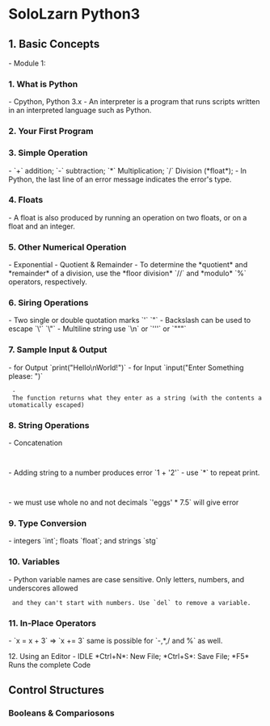 = SoloLzarn Python3 =

== 1. Basic Concepts ==
- Module 1: 

=== 1. What is Python ===
- Cpython, Python 3.x
- An interpreter is a program that runs scripts written in an interpreted language such as Python.
		 
=== 2. Your First Program ===
{{{python
print ('Hello World!')
}}}
 
=== 3. Simple Operation ===
- `+` addition; `-` subtraction; `*` Multiplication; `/` Division (*float*);
- In Python, the last line of an error message indicates the error's type.
{{{python
11/0
'ZeroDivisionError: division by Zero'
}}}

=== 4. Floats ===
- A float is also produced by running an operation on two floats, or on a float and an integer.
  
=== 5. Other Numerical Operation ===
- Exponential 
{{{python
2**5 
 32
9**(1/2)
 3
}}}
- Quotient & Remainder
- To determine the *quotient* and *remainder* of a division, 
use the *floor division* `//` and *modulo* `%` operators, respectively.
{{{python
20//6
 3
1.25 % 0.5
0.25
}}}

=== 6. Siring Operations ===
- Two single or double quotation marks `'` `"`
- Backslash can be used to escape `\'` `\"`
- Multiline string use `\n` or `'''` or `"""`

=== 7. Sample Input & Output ===
- for Output `print("Hello\nWorld!")`
- for Input `input("Enter Something please: ")`
  - The function returns what they enter as a string (with the contents automatically escaped)  

=== 8. String Operations ===
- Concatenation 
  {{{python
  print ("First string"+','+'Second string')
  }}}
- Adding string to a number produces error `1 + '2'`
- use `*` to repeat print.
  {{{python
  print ("spam"*3)
  }}}
- we must use whole no and not decimals `'eggs' * 7.5` will give error

=== 9. Type Conversion ===
- integers `int`; floats `float`; and strings `stg`

=== 10. Variables ===
- Python variable names are case sensitive. Only letters, numbers, and underscores allowed 
  and they can't start with numbers. Use `del` to remove a variable. 

=== 11. In-Place Operators ===
- `x = x + 3` => `x += 3` same is possible for `-,*,/ and %` as well.
 
12. Using an Editor
- IDLE *Ctrl+N*: New File; *Ctrl+S*: Save File; *F5* Runs the complete Code

== Control Structures ==
=== Booleans & Compariosons ===

